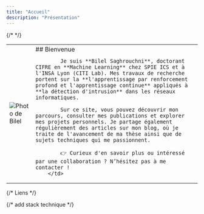 ```yaml
---
title: "Accueil"
description: "Présentation"
---
```



{/* <!-- Présentation --> */}

<table style= {{ verticalAlign: 'top', border: 'none' }} cellspacing="0" cellpadding="0">
        <td style={{ width:'15%', border: 'none' }}>
            <img src="https://media.licdn.com/dms/image/v2/D4E03AQGP4uwHC2a4Aw/profile-displayphoto-shrink_800_800/profile-displayphoto-shrink_800_800/0/1726837919525?e=1758153600&v=beta&t=BhSsvgzTxpEucEIMRV4CeI9IkAZFLRqnJRU3tK1hU0g" alt="Photo de Bilel" style={{ borderRadius: '50%', width: '100px', height: '100px', objectFit: 'cover' }} />
        </td>
        <td style={{ border: 'none' }}>
            ## Bienvenue

            Je suis **Bilel Saghrouchni**, doctorant CIFRE en **Machine Learning** chez SPIE ICS et à l'INSA Lyon (CITI Lab). Mes travaux de recherche portent sur la **l'apprentissage par renforcement profond et l'apprentissage continue** appliqués à **la détection d'intrusion** dans les réseaux informatiques.

            Sur ce site, vous pouvez découvrir mon parcours, consulter mes publications et explorer mes projets personnels. Je partage également régulièrement des articles sur mon blog, où je traite de l'avancement de ma thèse ainsi que de sujets techniques qui me passionnent.

            👉 Curieux d'en savoir plus ou intéressé par une collaboration ? N’hésitez pas à me contacter !
        </td>
</table>
  

{/* Liens */}

<RandomCards />



{/* add stack technique */}